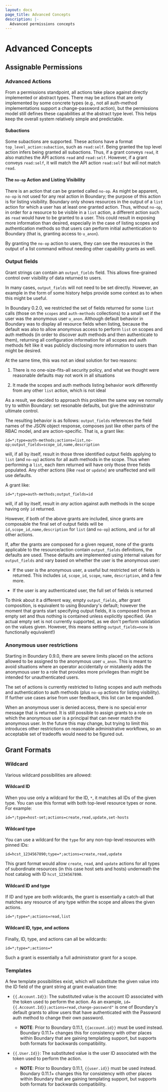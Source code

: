 ```yaml
---
layout: docs
page_title: Advanced Concepts
description: |-
  Advanced permissions concepts 
---
```


# Advanced Concepts

## Assignable Permissions
### Advanced Actions
From a permissions standpoint, all actions take place against directly implemented 
or abstract types. There may be actions that are only implemented by some concrete 
types (e.g., not all auth-method implementations support a change-password 
action), but the permissions model still defines these capabilities at the abstract 
type level. This helps keep the overall system relatively simple and predictable.

#### Subactions

Some subactions are supported. These actions have a format
`top_level_action:subaction`, such as `read:self`. Being granted the top level
action infers being granted all subactions. Thus, if a grant conveys `read`, it
also matches the API actions `read` and `read:self`. However, if a grant conveys
`read:self`, it will match the API action `read:self` but will not match `read`.

#### The `no-op` Action and Listing Visibility

There is an action that can be granted called `no-op`. As might be apparent,
`no-op` is not used for any real action in Boundary; the purpose of this action
is for listing visibility. Boundary only shows resources in the output of a
`list` action for which a user has at least one granted action. Thus, without
`no-op`, in order for a resource to be visible in a `list` action, a different
action such as `read` would have to be granted to a user. This could result in
exposing more information than desired, especially in the case of listing scopes
and authentication methods so that users can perform initial authentication to
Boundary (that is, granting access to `u_anon`).

By granting the `no-op` action to users, they can see the resources in the
output of a list command without needing other capability grants as well.

### Output fields

Grant strings can contain an `output_fields` field. This allows fine-grained
control over visibility of data returned to users.

In many cases, `output_fields` will not need to be set directly. However, an
example in the form of some history helps provide some context as to when this
might be useful.

In Boundary 0.2.0, we restricted the set of fields returned for some `list`
calls (those on the `scopes` and `auth-methods` collections) to a small set if
the user was the anonymous user `u_anon`. Although default behavior in Boundary
was to display all resource fields when listing, because the default was also to
allow anonymous access to perform `list` on scopes and auth methods (in order to
discover auth methods and then authenticate to them), returning all
configuration information for all scopes and auth methods felt like it was
publicly disclosing more information to users than might be desired.

At the same time, this was not an ideal solution for two reasons:

1. There is no one-size-fits-all security policy, and what we thought were
   reasonable defaults may not work in all situations

2. It made the scopes and auth methods listing behavior work differently from
   any other `list` action, which is not ideal

As a result, we decided to approach this problem the same way we normally try to
within Boundary: set resonable defaults, but give the administrator ultimate
control.

The resulting behavior is as follows: `output_fields` references the field names
of the JSON object response, composes just like other parts of the RBAC model,
and are action-specific. That is, a grant like:

`id=*;type=auth-methods;actions=list,no-op;output_fields=scope_id,name,description`

will, if all by itself, result in those three identified output fields applying
to `list` (and `no-op`) actions for all auth methods in the scope. Thus when
performing a `list`, each item returned will have only those three fields
populated. Any other actions (like `read` or `update`) are unaffected and will
use defaults.

A grant like:

`id=*;type=auth-methods;output_fields=id`

will, if all by itself, result in _any_ action against auth methods in the scope
having only `id` returned.

However, if both of the above grants are included, since grants are composable
the final set of output fields will be `id,scope_id,name,description` for `list`
(and `no-op`) actions, and `id` for all other actions.

If, after the grants are composed for a given request, none of the grants
applicable to the resource/action contain `output_fields` definitions, the
defaults are used. These defaults are implemented using internal values for
`output_fields` and vary based on whether the user is the anonymous user:

- If the user is the anonymous user, a useful but restricted set of fields is
  returned. This includes `id`, `scope_id`, `scope`, `name`, `description`, and a
  few more.

- If the user is any authenticated user, the full set of fields is returned

To think about it a different way, empty `output_fields`, after grant
composition, is equivalent to using Boundary's default; however the moment that
grants start specifying output fields, it is composed from an empty set and thus
nothing is contained unless explicitly specified. (An actual empty set is not
currently supported, as we don't perform validation on the values given.
However, this means setting `output_fields=none` is functionally equivalent!)

### Anonymous user restrictions

Starting in Boundary 0.9.0, there are severe limits placed on the actions
allowed to be assigned to the anonymous user `u_anon`. This is meant to avoid
situations where an operator accidentally or mistakenly adds the anonymous user
to a role that provides more privileges than might be intended for
unauthenticated users.

The set of actions is currently restricted to listing scopes and auth methods
and authentication to auth methods (plus `no-op` actions for listing
visibility). If further use cases arise from user feedback, this list can be
expanded.

When an anonymous user is denied access, there is no special error message that is returned.
It is still possible to assign grants to
a role on which the anonymous user is a principal that can never match the
anonymous user. In the future this may change, but trying to limit this
introduces other restrictions on reasonable administrative workflows, so an
acceptable set of tradeoffs would need to be figured out.

## Grant Formats
### Wildcard

Various wildcard possibilities are allowed:

#### Wildcard ID

When you use only a wildcard for the ID, `*`, it matches all IDs of the given type. You can use this format
with both top-level resource types or none. For example:

`id=*;type=host-set;actions=create,read,update,set-hosts`

#### Wildcard type

You can use a wildcard for the `type` for any non-top-level resources with pinned IDs:

`id=hcst_1234567890;type=*;actions=create,read,update`

This grant format would allow `create`, `read`, and `update` actions for all types of
subordinate resources (in this case host sets and hosts) underneath the host
catalog with ID `hcst_1234567890`.

#### Wildcard ID and type

If ID and type are both wildcards, the grant is essentially a catch-all that
matches any resource of any type within the scope and allows the given
actions.

`id=*;type=*;actions=read,list`

#### Wildcard ID, type, and actions

Finally, ID, type, and actions can all be wildcards:

`id=*;type=*;actions=*`

Such a grant is essentially a full administrator grant for a scope.

### Templates

A few template possibilities exist, which will 
substitute the given value into the ID field of the grant string at grant evaluation time:

- `{{.Account.Id}}`: The substituted value is the account ID associated with the
  token used to perform the action. As an example,
  `id={{.Account.Id}};actions=read,change-password"` is one of Boundary's
  default grants to allow users that have authenticated with the Password auth
  method to change their own password.
  - **NOTE**: Prior to Boundary 0.11.1, `{{account.id}}` must be used instead.
    Boundary 0.11.1+ changes this for consistency with other places within
    Boundary that are gaining templating support, but supports both formats for
    backwards compatibility.

- `{{.User.Id}}`: The substituted value is the user ID associated with the token
  used to perform the action.
  - **NOTE**: Prior to Boundary 0.11.1, `{{user.id}}` must be used instead.
    Boundary 0.11.1+ changes this for consistency with other places within
    Boundary that are gaining templating support, but supports both formats for
    backwards compatibility.

